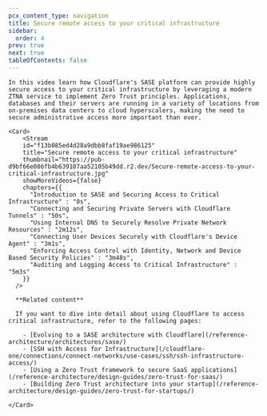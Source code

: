 ```yaml
---
pcx_content_type: navigation
title: Secure remote access to your critical infrastructure
sidebar:
  order: 4
prev: true
next: true
tableOfContents: false
---
```



<Tabs>
  <TabItem label="Watch this episode">

    In this video learn how Cloudflare's SASE platform can provide highly secure access to your critical infrastructure by leveraging a modern ZTNA service to implement Zero Trust principles. Applications, databases and their servers are running in a variety of locations from on-premises data centers to cloud hyperscalers, making the need to secure administrative access more important than ever.

    <Card>
        <Stream
        id="f13b085ed4d28a9dbb8faf19ae986125"
        title="Secure remote access to your critical infrastructure"
        thumbnail="https://pub-d9bf66e086fb4b639107aa52105b49dd.r2.dev/Secure-remote-access-to-your-critical-infrastructure.jpg"
        showMoreVideos={false}
        chapters={{
          "Introduction to SASE and Securing Access to Critical Infrastructure" : "0s",
          "Connecting and Securing Private Servers with Cloudflare Tunnels" : "50s",
          "Using Internal DNS to Securely Resolve Private Network Resources" : "2m12s",
          "Connecting User Devices Securely with Cloudflare's Device Agent" : "3m1s",
          "Enforcing Access Control with Identity, Network and Device Based Security Policies" : "3m48s",
          "Auditing and Logging Access to Critical Infrastructure" : "5m3s"
        }}
      />

      **Related content**

      If you want to dive into detail about using Cloudflare to access critical infrastructure, refer to the following pages:

        - [Evolving to a SASE architecture with Cloudflare](/reference-architecture/architectures/sase/)
        - [SSH with Access for Infrastructure](/cloudflare-one/connections/connect-networks/use-cases/ssh/ssh-infrastructure-access/)
        - [Using a Zero Trust framework to secure SaaS applications](/reference-architecture/design-guides/zero-trust-for-saas/)
        - [Building Zero Trust architecture into your startup](/reference-architecture/design-guides/zero-trust-for-startups/)

    </Card>
  </TabItem>

  <TabItem label="Series overview">
    <Render file="sase-series-navigation" />
  </TabItem>
</Tabs>
